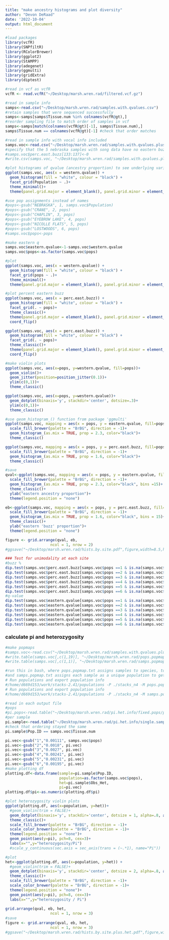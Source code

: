 ```yaml
---
title: "make ancestry histograms and plot diversity"
author: "Devon DeRaad"
date: '2022-10-04'
output: html_document
---
```


```r
#load packages
library(vcfR)
library(SNPfiltR)
library(RColorBrewer)
library(ggplot2)
library(StAMPP)
library(adegenet)
library(ggmulti)
library(gridExtra)
library(diptest)

#read in vcf as vcfR
vcfR <- read.vcfR("~/Desktop/marsh.wren.rad/filtered.vcf.gz")

#read in sample info
samps<-read.csv("~/Desktop/marsh.wren.rad/samples.with.qvalues.csv")
#retain samples that were sequenced successfully
samps<-samps[samps$Tissue.num %in% colnames(vcfR@gt),]
#reorder sampling file to match order of samples in vcf
samps<-samps[match(colnames(vcfR@gt)[-1], samps$Tissue.num),]
samps$Tissue.num == colnames(vcfR@gt)[-1] #check that order matches

#read in sample info with vocal info included
samps.voc<-read.csv("~/Desktop/marsh.wren.rad/samples.with.qvalues.plus.song.info.csv")
#specify that the 5 nebraska samples with song data have no eastern buzz
#samps.voc$perc.east.buzz[133:137]<-0
#write.csv(samps.voc, "~/Desktop/marsh.wren.rad/samples.with.qvalues.plus.song.info.csv", row.names = F, quote = F)
```

```r
#plot histograms of qvalue (ancestry proportion) to see underlying variance at each site
ggplot(samps.voc, aes(x = western.qvalue)) +
  geom_histogram(fill = "white", colour = "black") +
  facet_grid(Population ~ .)+
  theme_minimal()+
  theme(panel.grid.major = element_blank(), panel.grid.minor = element_blank())

#use pop assignments instead of names
#pops<-gsub("NEBRASKA", 1, samps.voc$Population)
#pops<-gsub("CRANE", 2, pops)
#pops<-gsub("CHAPLIN", 3, pops)
#pops<-gsub("EYEBROW LAKE", 4, pops)
#pops<-gsub("NICOLLE FLATS", 5, pops)
#pops<-gsub("LOSTWOODS", 6, pops)
#samps.voc$pops<-pops

#make eastern q
samps.voc$eastern.qvalue<-1-samps.voc$western.qvalue
samps.voc$pops<-as.factor(samps.voc$pops)

#plot
ggplot(samps.voc, aes(x = western.qvalue)) +
  geom_histogram(fill = "white", colour = "black") +
  facet_grid(pops ~ .)+
  theme_minimal()+
  theme(panel.grid.major = element_blank(), panel.grid.minor = element_blank())

#plot percent eastern buzz
ggplot(samps.voc, aes(x = perc.east.buzz)) +
  geom_histogram(fill = "white", colour = "black") +
  facet_grid(. ~ pops)+
  theme_classic()+
  theme(panel.grid.major = element_blank(), panel.grid.minor = element_blank(), axis.line.y = element_blank())+
  coord_flip()

ggplot(samps.voc, aes(x = perc.east.buzz)) +
  geom_histogram(fill = "white", colour = "black") +
  facet_grid(. ~ pops)+
  theme_classic()+
  theme(panel.grid.major = element_blank(), panel.grid.minor = element_blank(),rect = element_blank())+
  coord_flip()
```

```r
#make violin plots
ggplot(samps.voc, aes(x=pops, y=western.qvalue, fill=pops))+ 
  geom_violin()+
  geom_jitter(position=position_jitter(0.1))+
  ylim(c(0,1))+
  theme_classic()

ggplot(samps.voc, aes(x=pops, y=western.qvalue))+ 
  geom_dotplot(binaxis='y', stackdir='center', dotsize=.3)+
  ylim(c(0,1))+
  theme_classic()

#use geom_histogram_() function from package 'ggmulti'
ggplot(samps.voc, mapping = aes(x = pops, y = eastern.qvalue, fill=pops)) +
  scale_fill_brewer(palette = "BrBG", direction = -1)+
  geom_histogram_(as.mix = TRUE, prop = 2.3, color="black")+
  theme_classic()

ggplot(samps.voc, mapping = aes(x = pops, y = perc.east.buzz, fill=pops)) +
  scale_fill_brewer(palette = "BrBG", direction = -1)+
  geom_histogram_(as.mix = TRUE, prop = 1.6, color="black")+
  theme_classic()

#save
qval<-ggplot(samps.voc, mapping = aes(x = pops, y = eastern.qvalue, fill=pops)) +
  scale_fill_brewer(palette = "BrBG", direction = -1)+
  geom_histogram_(as.mix = TRUE, prop = 2.3, color="black", bins =15)+
  theme_classic()+
  ylab("eastern ancestry proportion")+
  theme(legend.position = "none")

eb<-ggplot(samps.voc, mapping = aes(x = pops, y = perc.east.buzz, fill=pops)) +
  scale_fill_brewer(palette = "BrBG", direction = -1)+
  geom_histogram_(as.mix = TRUE, prop = 1.6, color="black", bins = 15)+
  theme_classic()+
  ylab("eastern 'buzz' proportion")+
  theme(legend.position = "none")

figure <- grid.arrange(qval, eb,
                    ncol = 1, nrow = 2)
#ggsave("~/Desktop/marsh.wren.rad/hists.by.site.pdf",figure,width=8.5,height=4.5)

### Test for unimodality at each site
#buzz %
dip.test(samps.voc$perc.east.buzz[samps.voc$pops ==1 & is.na(samps.voc$perc.east.buzz) == FALSE])
dip.test(samps.voc$perc.east.buzz[samps.voc$pops ==2 & is.na(samps.voc$perc.east.buzz) == FALSE])
dip.test(samps.voc$perc.east.buzz[samps.voc$pops ==3 & is.na(samps.voc$perc.east.buzz) == FALSE])
dip.test(samps.voc$perc.east.buzz[samps.voc$pops ==4 & is.na(samps.voc$perc.east.buzz) == FALSE])
dip.test(samps.voc$perc.east.buzz[samps.voc$pops ==5 & is.na(samps.voc$perc.east.buzz) == FALSE])
dip.test(samps.voc$perc.east.buzz[samps.voc$pops ==6 & is.na(samps.voc$perc.east.buzz) == FALSE])
#q-value
dip.test(samps.voc$eastern.qvalue[samps.voc$pops ==1 & is.na(samps.voc$eastern.qvalue) == FALSE])
dip.test(samps.voc$eastern.qvalue[samps.voc$pops ==2 & is.na(samps.voc$eastern.qvalue) == FALSE])
dip.test(samps.voc$eastern.qvalue[samps.voc$pops ==3 & is.na(samps.voc$eastern.qvalue) == FALSE])
dip.test(samps.voc$eastern.qvalue[samps.voc$pops ==4 & is.na(samps.voc$eastern.qvalue) == FALSE])
dip.test(samps.voc$eastern.qvalue[samps.voc$pops ==5 & is.na(samps.voc$eastern.qvalue) == FALSE])
dip.test(samps.voc$eastern.qvalue[samps.voc$pops ==6 & is.na(samps.voc$eastern.qvalue) == FALSE])
```

### calculate pi and heterozygosity
```r
#make popmaps
#samps.voc<-read.csv("~/Desktop/marsh.wren.rad/samples.with.qvalues.plus.song.info.csv")
#write.table(samps.voc[,c(1,19)], "~/Desktop/marsh.wren.rad/pops.popmap.txt", sep = "\t", quote = F, row.names = F, col.names = F)
#write.table(samps.voc[,c(1,1)], "~/Desktop/marsh.wren.rad/samps.popmap.txt", sep = "\t", quote = F, row.names = F, col.names = F)

#run this in bash, where pops.popmap.txt assigns samples to species, to get species level pi estimates
#and samps.popmap.txt assigns each sample as a unique population to get per individual heterozygosity estimates
# Run populations and export population info
#/home/d669d153/work/stacks-2.41/populations -P ./stacks_n4 -M pops.popmap.txt --fstats -O ./pops
# Run populations and export population info
#/home/d669d153/work/stacks-2.41/populations -P ./stacks_n4 -M samps.popmap.txt -O ./single.sample

#read in each output file
#pops
#pi.pops<-read.table("~/Desktop/marsh.wren.rad/pi.het.info/fixed.pops/populations.sumstats_summary.tsv", header=T, sep='\t')
#per sample
pi.sample<-read.table("~/Desktop/marsh.wren.rad/pi.het.info/single.sample/populations.sumstats_summary.tsv", header=T, sep='\t')
#check that ordering stayed the same
pi.sample$Pop.ID == samps.voc$Tissue.num

pi.vec<-gsub("1","0.00111", samps.voc$pops)
pi.vec<-gsub("2","0.0018", pi.vec)
pi.vec<-gsub("3","0.0027", pi.vec)
pi.vec<-gsub("4","0.00241", pi.vec)
pi.vec<-gsub("5","0.00231", pi.vec)
pi.vec<-gsub("6","0.00195", pi.vec)
#make plotting df
plotting.df<-data.frame(sample=pi.sample$Pop.ID,
                        population=as.factor(samps.voc$pops),
                        het=pi.sample$Obs_Het,
                        pi=pi.vec)
plotting.df$pi<-as.numeric(plotting.df$pi)

#plot heterozygosity violin plots
ggplot(plotting.df, aes(x=population, y=het))+ 
  #geom_violin(trim = FALSE)+
  geom_dotplot(binaxis='y', stackdir='center', dotsize = 1, alpha=.8, aes(fill=population,color=population))+
  theme_classic()+
  scale_fill_brewer(palette = "BrBG", direction = -1)+
  scale_color_brewer(palette = "BrBG", direction = -1)+
  theme(legend.position = "none")+
  geom_point(aes(y=pi), pch=8, cex=3)+
  labs(x="",y="heterozygosity/Pi")
  #scale_y_continuous(sec.axis = sec_axis(trans = (~.*1), name="Pi"))

#plot
het<-ggplot(plotting.df, aes(x=population, y=het)) + 
  #geom_violin(trim = FALSE)+
  geom_dotplot(binaxis='y', stackdir='center', dotsize = 2, alpha=.8, aes(fill=population,color=population))+
  theme_classic()+
  scale_fill_brewer(palette = "BrBG", direction = -1)+
  scale_color_brewer(palette = "BrBG", direction = -1)+
  theme(legend.position = "none")+
  geom_point(aes(y=pi), pch=8, cex=3)+
  labs(x="",y="heterozygosity / Pi")
  
grid.arrange(qval, eb, het,
                    ncol = 1, nrow = 3)
#save
figure <- grid.arrange(qval, eb, het,
                    ncol = 1, nrow = 3)
#ggsave("~/Desktop/marsh.wren.rad/hists.by.site.plus.het.pdf",figure,width=9,height=6)
```

